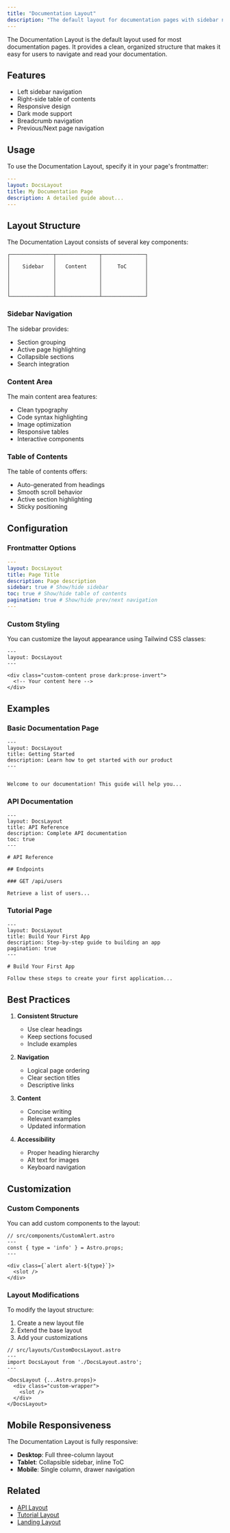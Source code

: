 ```yaml
---
title: "Documentation Layout"
description: "The default layout for documentation pages with sidebar navigation and table of contents."
---
```



The Documentation Layout is the default layout used for most documentation pages. It provides a clean, organized structure that makes it easy for users to navigate and read your documentation.

## Features

- Left sidebar navigation
- Right-side table of contents
- Responsive design
- Dark mode support
- Breadcrumb navigation
- Previous/Next page navigation

## Usage

To use the Documentation Layout, specify it in your page's frontmatter:

```yaml
---
layout: DocsLayout
title: My Documentation Page
description: A detailed guide about...
---
```

## Layout Structure

The Documentation Layout consists of several key components:

```
┌──────────────┬──────────────┬──────────────┐
│              │              │              │
│    Sidebar   │   Content    │     ToC      │
│              │              │              │
│              │              │              │
│              │              │              │
│              │              │              │
└──────────────┴──────────────┴──────────────┘
```

### Sidebar Navigation

The sidebar provides:
- Section grouping
- Active page highlighting
- Collapsible sections
- Search integration

### Content Area

The main content area features:
- Clean typography
- Code syntax highlighting
- Image optimization
- Responsive tables
- Interactive components

### Table of Contents

The table of contents offers:
- Auto-generated from headings
- Smooth scroll behavior
- Active section highlighting
- Sticky positioning

## Configuration

### Frontmatter Options

```yaml
---
layout: DocsLayout
title: Page Title
description: Page description
sidebar: true # Show/hide sidebar
toc: true # Show/hide table of contents
pagination: true # Show/hide prev/next navigation
---
```

### Custom Styling

You can customize the layout appearance using Tailwind CSS classes:

```astro
---
layout: DocsLayout
---

<div class="custom-content prose dark:prose-invert">
  <!-- Your content here -->
</div>
```

## Examples

### Basic Documentation Page

```mdx
---
layout: DocsLayout
title: Getting Started
description: Learn how to get started with our product
---


Welcome to our documentation! This guide will help you...
```

### API Documentation

```mdx
---
layout: DocsLayout
title: API Reference
description: Complete API documentation
toc: true
---

# API Reference

## Endpoints

### GET /api/users

Retrieve a list of users...
```

### Tutorial Page

```mdx
---
layout: DocsLayout
title: Build Your First App
description: Step-by-step guide to building an app
pagination: true
---

# Build Your First App

Follow these steps to create your first application...
```

## Best Practices

1. **Consistent Structure**
   - Use clear headings
   - Keep sections focused
   - Include examples

2. **Navigation**
   - Logical page ordering
   - Clear section titles
   - Descriptive links

3. **Content**
   - Concise writing
   - Relevant examples
   - Updated information

4. **Accessibility**
   - Proper heading hierarchy
   - Alt text for images
   - Keyboard navigation

## Customization

### Custom Components

You can add custom components to the layout:

```astro
// src/components/CustomAlert.astro
---
const { type = 'info' } = Astro.props;
---

<div class={`alert alert-${type}`}>
  <slot />
</div>
```

### Layout Modifications

To modify the layout structure:

1. Create a new layout file
2. Extend the base layout
3. Add your customizations

```astro
// src/layouts/CustomDocsLayout.astro
---
import DocsLayout from './DocsLayout.astro';
---

<DocsLayout {...Astro.props}>
  <div class="custom-wrapper">
    <slot />
  </div>
</DocsLayout>
```

## Mobile Responsiveness

The Documentation Layout is fully responsive:

- **Desktop**: Full three-column layout
- **Tablet**: Collapsible sidebar, inline ToC
- **Mobile**: Single column, drawer navigation

## Related

- [API Layout](/docs/layouts/api)
- [Tutorial Layout](/docs/layouts/tutorial)
- [Landing Layout](/docs/layouts/landing)